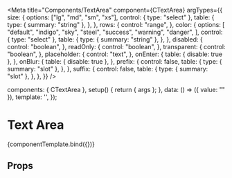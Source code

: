 
<Meta
  title="Components/TextArea"
  component={CTextArea}
  argTypes={{
    size: {
      options: ["lg", "md", "sm", "xs"],
      control: { type: "select" },
      table: {
        type: { summary: "string" },
      },
    },
    rows: {
      control: "range",
    },
    color: {
      options: [
        "default",
        "indigo",
        "sky",
        "steel",
        "success",
        "warning",
        "danger",
      ],
      control: { type: "select" },
      table: {
        type: { summary: "string" },
      },
    },
    disabled: {
      control: "boolean",
    },
    readOnly: {
      control: "boolean",
    },
    transparent: {
      control: "boolean",
    },
    placeholder: {
      control: "text",
    },
    onEnter: {
      table: { disable: true },
    },
    onBlur: {
      table: { disable: true },
    },
    prefix: {
      control: false,
      table: {
        type: { summary: "slot" },
      },
    },
    suffix: {
      control: false,
      table: {
        type: { summary: "slot" },
      },
    },
  }}
/>

<!--- Component template -->

  components: { CTextArea },
  setup() {
    return { args };
  },
  data: () => ({ value: "" }),
  template: '<CTextArea v-bind="args" id="text-area" v-model="value"/>',
});

<!--- Component documentation -->

# Text Area

<Canvas withSource="open">
  <Story
    name="Overview"
    args={{
      size: "md",
      rows: 10,
      color: "default",
      disabled: false,
      readOnly: false,
      transparent: false,
      placeholder: "",
      onEnter: undefined,
      onBlur: undefined,
    }}
  >
    {componentTemplate.bind({})}
  </Story>
</Canvas>

## Props

<ArgsTable story="Overview" />
